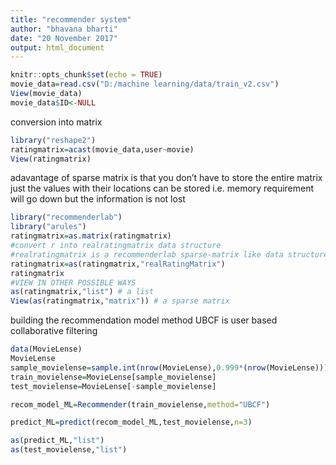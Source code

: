 ---
title: "recommender system"
author: "bhavana bharti"
date: "20 November 2017"
output: html_document
---

```{r setup, include=FALSE}
knitr::opts_chunk$set(echo = TRUE)
movie_data=read.csv("D:/machine learning/data/train_v2.csv")
View(movie_data)
movie_data$ID<-NULL
```
conversion into matrix
```{r}
library("reshape2")
ratingmatrix=acast(movie_data,user~movie)
View(ratingmatrix)
```
adavantage of sparse matrix is that you don't have to store the entire matrix just the values with their locations can be stored i.e. memory requirement will go down but the information is not lost
```{r}
library("recommenderlab")
library("arules")
ratingmatrix=as.matrix(ratingmatrix)
#convert r into realratingmatrix data structure
#realratingmatrix is a recommenderlab sparse-matrix like data structure
ratingmatrix=as(ratingmatrix,"realRatingMatrix")
ratingmatrix
#VIEW IN OTHER POSSIBLE WAYS
as(ratingmatrix,"list") # a list
View(as(ratingmatrix,"matrix")) # a sparse matrix

```
building the recommendation model
method UBCF is user based collaborative filtering
```{r}
data(MovieLense)
MovieLense
sample_movielense=sample.int(nrow(MovieLense),0.999*(nrow(MovieLense)))
train_movielense=MovieLense[sample_movielense]
test_movielense=MovieLense[-sample_movielense]

recom_model_ML=Recommender(train_movielense,method="UBCF")

predict_ML=predict(recom_model_ML,test_movielense,n=3)

as(predict_ML,"list")
as(test_movielense,"list")
```
